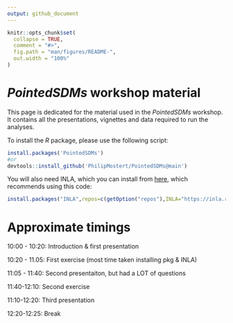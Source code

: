 ```yaml
---
output: github_document
---
```


<!-- README.md is generated from README.Rmd. Please edit that file -->

```r
knitr::opts_chunk$set(
  collapse = TRUE,
  comment = "#>",
  fig.path = "man/figures/README-",
  out.width = "100%"
)
```

# *PointedSDMs* workshop material

This page is dedicated for the material used in the *PointedSDMs* workshop. It contains all the presentations, vignettes and data required to run the analyses.

To install the *R* package, please use the following script:

```r
install.packages('PointedSDMs')
#or
devtools::install_github('PhilipMostert/PointedSDMs@main')

```

You will also need INLA, which you can install from [here](https://www.r-inla.org/download-install), which recommends using this code:


```r
install.packages("INLA",repos=c(getOption("repos"),INLA="https://inla.r-inla-download.org/R/stable"), dep=TRUE)
```

# Approximate timings

10:00 - 10:20: Introduction & first presentation

10:20 - 11.05: First exercise (most time taken installing pkg & INLA)

11:05 - 11:40: Second presentaiton, but had a LOT of questions

11:40-12:10: Second exercise

11:10-12:20: Third presentation

12:20-12:25: Break

